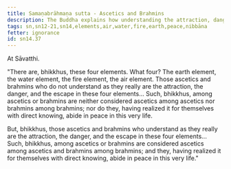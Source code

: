 ```yaml
---
title: Samaṇabrāhmaṇa sutta - Ascetics and Brahmins
description: The Buddha explains how understanding the attraction, danger, and escape in the four elements leads to peace in this very life.
tags: sn,sn12-21,sn14,elements,air,water,fire,earth,peace,nibbāna
fetter: ignorance
id: sn14.37
---
```


At Sāvatthi.

"There are, bhikkhus, these four elements. What four? The earth element, the water element, the fire element, the air element. Those ascetics and brahmins who do not understand as they really are the attraction, the danger, and the escape in these four elements... Such, bhikkhus, among ascetics or brahmins are neither considered ascetics among ascetics nor brahmins among brahmins; nor do they, having realized it for themselves with direct knowing, abide in peace in this very life.

But, bhikkhus, those ascetics and brahmins who understand as they really are the attraction, the danger, and the escape in these four elements... Such, bhikkhus, among ascetics or brahmins are considered ascetics among ascetics and brahmins among brahmins; and they, having realized it for themselves with direct knowing, abide in peace in this very life."